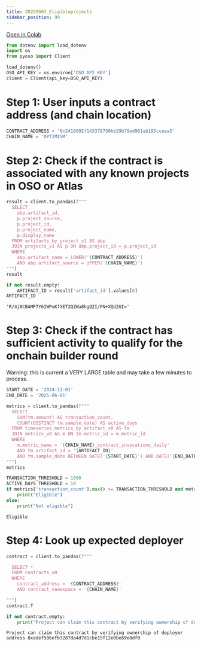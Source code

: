 ```yaml
---
title: 20250603_Eligibleprojects
sidebar_position: 99
---
```



[Open in Colab](https://colab.research.google.com/drive/1AJ-r9IfJOrLTzpA5p68WYFphSDk0TOUO)

```python
from dotenv import load_dotenv
import os
from pyoso import Client

load_dotenv()
OSO_API_KEY = os.environ['OSO_API_KEY']
client = Client(api_key=OSO_API_KEY)
```

# Step 1: User inputs a contract address (and chain location)

```python
CONTRACT_ADDRESS = '0x2416092f143378750bb29b79ed961ab195cceea5'
CHAIN_NAME = 'OPTIMISM'
```

# Step 2: Check if the contract is associated with any known projects in OSO or Atlas

```python
result = client.to_pandas(f"""
  SELECT
    abp.artifact_id,
    p.project_source,
    p.project_id,
    p.project_name,
    p.display_name
  FROM artifacts_by_project_v1 AS abp
  JOIN projects_v1 AS p ON abp.project_id = p.project_id
  WHERE
    abp.artifact_name = LOWER('{CONTRACT_ADDRESS}')
    AND abp.artifact_source = UPPER('{CHAIN_NAME}')
""")
result
```

```python
if not result.empty:
    ARTIFACT_ID = result['artifact_id'].values[0]
ARTIFACT_ID
```

    'R/4j0CBAMP7Y6IWPuKfXET2QZWa8hgQ2I/FN+XQd2UI='

# Step 3: Check if the contract has sufficient activity to qualify for the onchain builder round

Warning: this is current a VERY LARGE table and may take a few minutes to process.

```python
START_DATE = '2024-12-01'
END_DATE = '2025-06-01'
```

```python
metrics = client.to_pandas(f"""
  SELECT
    SUM(tm.amount) AS transaction_count,
    COUNT(DISTINCT tm.sample_date) AS active_days
  FROM timeseries_metrics_by_artifact_v0 AS tm
  JOIN metrics_v0 AS m ON tm.metric_id = m.metric_id
  WHERE
    m.metric_name = '{CHAIN_NAME}_contract_invocations_daily'
    AND tm.artifact_id = '{ARTIFACT_ID}'
    AND tm.sample_date BETWEEN DATE('{START_DATE}') AND DATE('{END_DATE}')
""")
metrics
```

```python
TRANSACTION_THRESHOLD = 1000
ACTIVE_DAYS_THRESHOLD = 10
if metrics['transaction_count'].max() >= TRANSACTION_THRESHOLD and metrics['active_days'].max() >= ACTIVE_DAYS_THRESHOLD:
    print("Eligible")
else:
    print("Not eligible")
```

    Eligible

# Step 4: Look up expected deployer

```python
contract = client.to_pandas(f"""

  SELECT *
  FROM contracts_v0
  WHERE
    contract_address = '{CONTRACT_ADDRESS}'
    AND contract_namespace = '{CHAIN_NAME}'

""")
contract.T
```

```python
if not contract.empty:
    print("Project can claim this contract by verifying ownership of deployer address", contract['root_deployer_address'].values[0])
```

    Project can claim this contract by verifying ownership of deployer address 0xadef586efb3287da4d7d1cbe15f12e0be69e0df0
